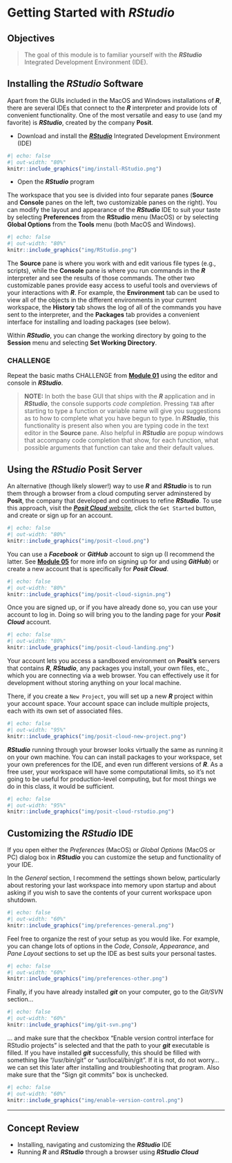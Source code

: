 # Getting Started with ***RStudio*** {#module-02}

## Objectives

> The goal of this module is to familiar yourself with the ***RStudio*** Integrated Development Environment (IDE).

## Installing the ***RStudio*** Software

Apart from the GUIs included in the MacOS and Windows installations of ***R***, there are several IDEs that connect to the ***R*** interpreter and provide lots of convenient functionality. One of the most versatile and easy to use (and my favorite) is ***RStudio***, created by the company **Posit**.

- Download and install the [***RStudio***](https://www.rstudio.com/) Integrated Development Environment (IDE)

```{r}
#| echo: false
#| out-width: "80%"
knitr::include_graphics("img/install-RStudio.png")
```

- Open the ***RStudio*** program

The workspace that you see is divided into four separate panes (**Source** and **Console** panes on the left, two customizable panes on the right). You can modify the layout and appearance of the ***RStudio*** IDE to suit your taste by selecting **Preferences** from the **RStudio** menu (MacOS) or by selecting **Global Options** from the **Tools** menu (both MacOS and Windows).

```{r}
#| echo: false
#| out-width: "80%"
knitr::include_graphics("img/RStudio.png")
```

The **Source** pane is where you work with and edit various file types (e.g., scripts), while the **Console** pane is where you run commands in the ***R*** interpreter and see the results of those commands. The other two customizable panes provide easy access to useful tools and overviews of your interactions with ***R***. For example, the **Environment** tab can be used to view all of the objects in the different environments in your current workspace, the **History** tab shows the log of all of the commands you have sent to the interpreter, and the **Packages** tab provides a convenient interface for installing and loading packages (see below).

Within ***RStudio***, you can change the working directory by going to the **Session** menu and selecting **Set Working Directory**.

### CHALLENGE {.unnumbered}

Repeat the basic maths CHALLENGE from [**Module 01**](#module-01) using the editor and console in ***RStudio***.

> **NOTE:** In both the base GUI that ships with the ***R*** application and in ***RStudio***, the console supports *code completion*. Pressing `TAB` after starting to type a function or variable name will give you suggestions as to how to complete what you have begun to type. In ***RStudio***, this functionality is present also when you are typing code in the text editor in the **Source** pane. Also helpful in ***RStudio*** are popup windows that accompany code completion that show, for each function, what possible arguments that function can take and their default values.

## Using the ***RStudio*** **Posit** Server

An alternative (though likely slower!) way to use ***R*** and ***RStudio*** is to run them through a browser from a cloud computing server adminstered by **Posit**, the company that developed and continues to refine ***RStudio***. To use this approach, visit the [***Posit Cloud*** website](https://posit.cloud/), click the `Get Started` button, and create or sign up for an account.

```{r}
#| echo: false
#| out-width: "80%"
knitr::include_graphics("img/posit-cloud.png")
```

You can use a ***Facebook*** or ***GitHub*** account to sign up (I recommend the latter. See [**Module 05**](#module-05) for more info on signing up for and using ***GitHub***) or create a new account that is specifically for ***Posit Cloud***.

```{r}
#| echo: false
#| out-width: "80%"
knitr::include_graphics("img/posit-cloud-signin.png")
```

Once you are signed up, or if you have already done so, you can use your account to log in. Doing so will bring you to the landing page for your ***Posit Cloud*** account.

```{r}
#| echo: false
#| out-width: "80%"
knitr::include_graphics("img/posit-cloud-landing.png")
```

Your account lets you access a sandboxed environment on **Posit's** servers that contains ***R***, ***RStudio***, any packages you install, your own files, etc., which you are connecting via a web browser. You can effectively use it for development without storing anything on your local machine.

There, if you create a `New Project`, you will set up a new ***R*** project within your account space. Your account space can include multiple projects, each with its own set of associated files.

```{r}
#| echo: false
#| out-width: "95%"
knitr::include_graphics("img/posit-cloud-new-project.png")
```

***RStudio*** running through your browser looks virtually the same as running it on your own machine. You can can install packages to your workspace, set your own preferences for the IDE, and even run different versions of ***R***. As a free user, your workspace will have some computational limits, so it's not going to be useful for production-level computing, but for most things we do in this class, it would be sufficient.

```{r}
#| echo: false
#| out-width: "95%"
knitr::include_graphics("img/posit-cloud-rstudio.png")
```

## Customizing the ***RStudio*** IDE

If you open either the *Preferences* (MacOS) or *Global Options* (MacOS or PC) dialog box in ***RStudio*** you can customize the setup and functionality of your IDE.

In the *General* section, I recommend the settings shown below, particularly about restoring your last workspace into memory upon startup and about asking if you wish to save the contents of your current workspace upon shutdown.

```{r}
#| echo: false
#| out-width: "60%"
knitr::include_graphics("img/preferences-general.png")
```

Feel free to organize the rest of your setup as you would like. For example, you can change lots of options in the *Code*, *Console*, *Appearance*, and *Pane Layout* sections to set up the IDE as best suits your personal tastes.

```{r}
#| echo: false
#| out-width: "60%"
knitr::include_graphics("img/preferences-other.png")
```

Finally, if you have already installed ***git*** on your computer, go to the *Git/SVN* section...

```{r}
#| echo: false
#| out-width: "60%"
knitr::include_graphics("img/git-svn.png")
```

... and make sure that the checkbox "Enable version control interface for RStudio projects" is selected and that the path to your ***git*** executable is filled. If you have installed ***git*** successfully, this should be filled with something like "/usr/bin/git" or "usr/local/bin/git". If it is not, do not worry... we can set this later after installing and troubleshooting that program. Also make sure that the "Sign git commits" box is unchecked.

```{r}
#| echo: false
#| out-width: "60%"
knitr::include_graphics("img/enable-version-control.png")
```




---

## Concept Review {.unnumbered}

- Installing, navigating and customizing the ***RStudio*** IDE
- Running ***R*** and ***RStudio*** through a browser using ***RStudio Cloud***
